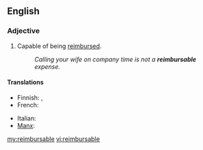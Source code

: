 ==English==

===Adjective===
{{en-adj|-}}

#Capable of being [[reimburse]]d.
#:''Calling your wife on company time is not a '''reimbursable''' expense.''

====Translations====
{{trans-top|capable of being reimbursed for}}
* Finnish: {{t|fi|hyvitettävä}}, {{t|fi|korvattava}}
* French: {{t+|fr|remboursable}}
{{trans-mid}}
* Italian: {{t|it|rimborsabile}}
* [[Manx]]: {{t|gv|yn-aaeeck}}
{{trans-bottom}}

[[my:reimbursable]]
[[vi:reimbursable]]